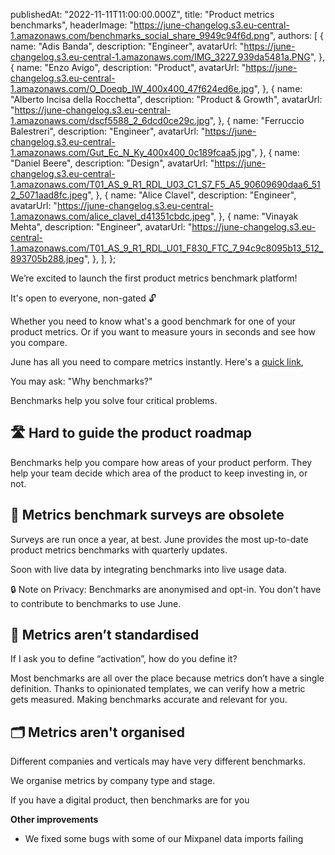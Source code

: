 
  publishedAt: "2022-11-11T11:00:00.000Z",
  title: "Product metrics benchmarks",
  headerImage:
    "https://june-changelog.s3.eu-central-1.amazonaws.com/benchmarks_social_share_9949c94f6d.png",
  authors: [
    {
      name: "Adis Banda",
      description: "Engineer",
      avatarUrl:
        "https://june-changelog.s3.eu-central-1.amazonaws.com/IMG_3227_939da5481a.PNG",
    },
    {
      name: "Enzo Avigo",
      description: "Product",
      avatarUrl:
        "https://june-changelog.s3.eu-central-1.amazonaws.com/O_Doeqb_IW_400x400_47f624ed6e.jpg",
    },
    {
      name: "Alberto Incisa della Rocchetta",
      description: "Product & Growth",
      avatarUrl:
        "https://june-changelog.s3.eu-central-1.amazonaws.com/dscf5588_2_6dcd0ce29c.jpg",
    },
    {
      name: "Ferruccio Balestreri",
      description: "Engineer",
      avatarUrl:
        "https://june-changelog.s3.eu-central-1.amazonaws.com/Gut_Ec_N_Ky_400x400_0c189fcaa5.jpg",
    },
    {
      name: "Daniel Beere",
      description: "Design",
      avatarUrl:
        "https://june-changelog.s3.eu-central-1.amazonaws.com/T01_AS_9_R1_RDL_U03_C1_S7_F5_A5_90609690daa6_512_5071aad8fc.jpeg",
    },
    {
      name: "Alice Clavel",
      description: "Engineer",
      avatarUrl:
        "https://june-changelog.s3.eu-central-1.amazonaws.com/alice_clavel_d41351cbdc.jpeg",
    },
    {
      name: "Vinayak Mehta",
      description: "Engineer",
      avatarUrl:
        "https://june-changelog.s3.eu-central-1.amazonaws.com/T01_AS_9_R1_RDL_U01_F830_FTC_7_94c9c8095b13_512_893705b288.jpeg",
    },
  ],
};

We’re excited to launch the first product metrics benchmark platform!

It's open to everyone, non-gated 🔓

Whether you need to know what's a good benchmark for one of your product metrics. Or if you want to measure yours in seconds and see how you compare.

June has all you need to compare metrics instantly. Here's a [quick link](https://www.june.so/benchmarks),

You may ask: "Why benchmarks?"

Benchmarks help you solve four critical problems.

## 🛣 Hard to guide the product roadmap

Benchmarks help you compare how areas of your product perform. They help your team decide which area of the product to keep investing in, or not.

## 📜 Metrics benchmark surveys are obsolete

Surveys are run once a year, at best. June provides the most up-to-date product metrics benchmarks with quarterly updates.

Soon with live data by integrating benchmarks into live usage data.

🔒 Note on Privacy: Benchmarks are anonymised and opt-in. You don't have to contribute to benchmarks to use June.

## 📏 Metrics aren’t standardised

If I ask you to define “activation”, how do you define it?

Most benchmarks are all over the place because metrics don’t have a single definition. Thanks to opinionated templates, we can verify how a metric gets measured. Making benchmarks accurate and relevant for you.

## 🗂 Metrics aren't organised

Different companies and verticals may have very different benchmarks.

We organise metrics by company type and stage.

If you have a digital product, then benchmarks are for you

**Other improvements**

- We fixed some bugs with some of our Mixpanel data imports failing

